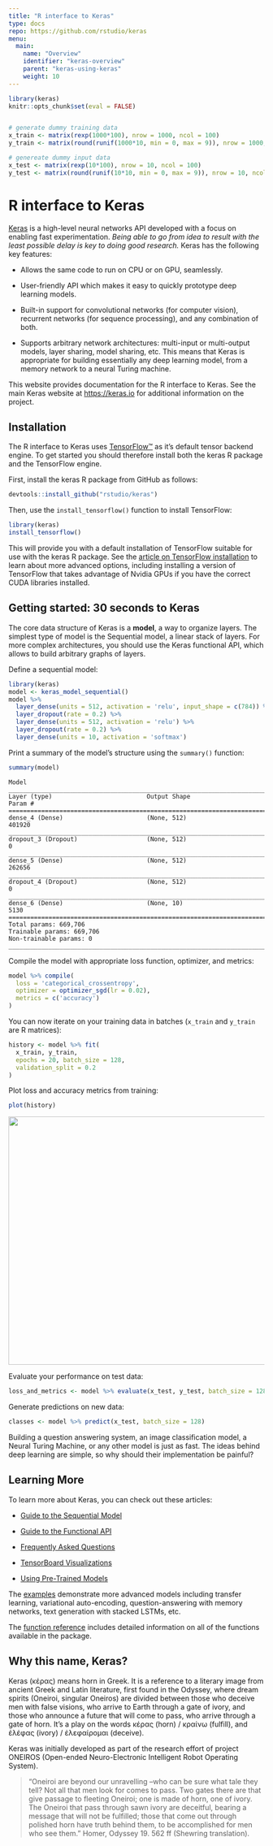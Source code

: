 ```yaml
---
title: "R interface to Keras"
type: docs
repo: https://github.com/rstudio/keras
menu:
  main:
    name: "Overview"
    identifier: "keras-overview"
    parent: "keras-using-keras"
    weight: 10
---
```



```r
library(keras)
knitr::opts_chunk$set(eval = FALSE)


# generate dummy training data
x_train <- matrix(rexp(1000*100), nrow = 1000, ncol = 100)
y_train <- matrix(round(runif(1000*10, min = 0, max = 9)), nrow = 1000, ncol = 10)

# genereate dummy input data
x_test <- matrix(rexp(10*100), nrow = 10, ncol = 100)
y_test <- matrix(round(runif(10*10, min = 0, max = 9)), nrow = 10, ncol = 10)
```

# R interface to Keras

[Keras](https://keras.io/) is a high-level neural networks API developed with a focus on enabling fast experimentation. *Being able to go from idea to result with the least possible delay is key to doing good research.* Keras has the following key features:

- Allows the same code to run on CPU or on GPU, seamlessly.

- User-friendly API which makes it easy to quickly prototype deep learning models.

- Built-in support for convolutional networks (for computer vision), recurrent networks (for sequence processing), and any combination of both.

- Supports arbitrary network architectures: multi-input or multi-output models, layer sharing, model sharing, etc. This means that Keras is appropriate for building essentially any deep learning model, from a memory network to a neural Turing machine.

This website provides documentation for the R interface to Keras. See the main Keras website at <https://keras.io> for additional information on the project.

## Installation

The R interface to Keras uses [TensorFlow™](https://www.tensorflow.org/) as it's default tensor backend engine. To get started you should therefore install both the keras R package and the TensorFlow engine.

First, install the keras R package from GitHub as follows:

```r
devtools::install_github("rstudio/keras")
```

Then, use the `install_tensorflow()` function to install TensorFlow:

```r
library(keras)
install_tensorflow()
```

This will provide you with a default installation of TensorFlow suitable for use with the keras R package. See the [article on TensorFlow installation](https://tensorflow.rstudio.com/installation.html) to learn about more advanced options, including installing a version of TensorFlow that takes advantage of Nvidia GPUs if you have the correct CUDA libraries installed.

## Getting started: 30 seconds to Keras

The core data structure of Keras is a **model**, a way to organize layers. The simplest type of model is the Sequential model, a linear stack of layers. For more complex architectures, you should use the Keras functional API, which allows to build arbitrary graphs of layers.

Define a sequential model:

```r
library(keras)
model <- keras_model_sequential() 
model %>% 
  layer_dense(units = 512, activation = 'relu', input_shape = c(784)) %>% 
  layer_dropout(rate = 0.2) %>% 
  layer_dense(units = 512, activation = 'relu') %>%
  layer_dropout(rate = 0.2) %>%
  layer_dense(units = 10, activation = 'softmax')
```

Print a summary of the model's structure using the `summary()` function:

```r
summary(model)
```
```
Model
_____________________________________________________________________________________
Layer (type)                          Output Shape                      Param #      
=====================================================================================
dense_4 (Dense)                       (None, 512)                       401920       
_____________________________________________________________________________________
dropout_3 (Dropout)                   (None, 512)                       0            
_____________________________________________________________________________________
dense_5 (Dense)                       (None, 512)                       262656       
_____________________________________________________________________________________
dropout_4 (Dropout)                   (None, 512)                       0            
_____________________________________________________________________________________
dense_6 (Dense)                       (None, 10)                        5130         
=====================================================================================
Total params: 669,706
Trainable params: 669,706
Non-trainable params: 0
_____________________________________________________________________________________
```

Compile the model with appropriate loss function, optimizer, and metrics:

```r
model %>% compile(
  loss = 'categorical_crossentropy',
  optimizer = optimizer_sgd(lr = 0.02),
  metrics = c('accuracy')
)
```

You can now iterate on your training data in batches (`x_train` and `y_train` are R matrices):

```r
history <- model %>% fit(
  x_train, y_train, 
  epochs = 20, batch_size = 128, 
  validation_split = 0.2
)
```

Plot loss and accuracy metrics from training:

```r
plot(history)
```

![](images/training_history_ggplot2.png){width=757 height=489 .r-plot}

Evaluate your performance on test data:

```r
loss_and_metrics <- model %>% evaluate(x_test, y_test, batch_size = 128)
```

Generate predictions on new data:

```r
classes <- model %>% predict(x_test, batch_size = 128)
```

Building a question answering system, an image classification model, a Neural Turing Machine, or any other model is just as fast. The ideas behind deep learning are simple, so why should their implementation be painful?



## Learning More

To learn more about Keras, you can check out these articles:

- [Guide to the Sequential Model](articles/sequential_model.html)

- [Guide to the Functional API](articles/functional_api.html)

- [Frequently Asked Questions](articles/faq.html)

- [TensorBoard Visualizations](articles/tensorboard.html)

- [Using Pre-Trained Models](articles/applications.html)

The [examples](articles/examples) demonstrate more advanced models including transfer learning, variational auto-encoding, question-answering with memory networks, text generation with stacked LSTMs, etc.

The [function reference](reference/index.html) includes detailed information on all of the functions available in the package.

## Why this name, Keras?

Keras (κέρας) means horn in Greek. It is a reference to a literary image from ancient Greek and Latin literature, first found in the Odyssey, where dream spirits (Oneiroi, singular Oneiros) are divided between those who deceive men with false visions, who arrive to Earth through a gate of ivory, and those who announce a future that will come to pass, who arrive through a gate of horn. It's a play on the words κέρας (horn) / κραίνω (fulfill), and ἐλέφας (ivory) / ἐλεφαίρομαι (deceive).

Keras was initially developed as part of the research effort of project ONEIROS (Open-ended Neuro-Electronic Intelligent Robot Operating System).

> "Oneiroi are beyond our unravelling --who can be sure what tale they tell? Not all that men look for comes to pass. Two gates there are that give passage to fleeting Oneiroi; one is made of horn, one of ivory. The Oneiroi that pass through sawn ivory are deceitful, bearing a message that will not be fulfilled; those that come out through polished horn have truth behind them, to be accomplished for men who see them." Homer, Odyssey 19. 562 ff (Shewring translation).
